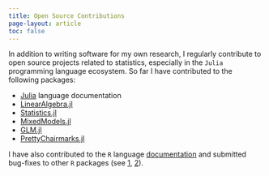 ```yaml
---
title: Open Source Contributions
page-layout: article
toc: false
---
```


In addition to writing software for my own research, I regularly contribute to open source projects related to statistics, especially in the `Julia` programming language ecosystem.
So far I have contributed to the following packages: 

- [Julia](https://github.com/JuliaLang/julia/pulls?q=is%3Apr+author%3Aajinkya-k+) language documentation
- [LinearAlgebra.jl](https://github.com/JuliaLang/LinearAlgebra.jl/pulls?q=is%3Apr+author%3Aajinkya-k+)
- [Statistics.jl](https://github.com/JuliaStats/Statistics.jl/pulls?q=is:pr+author:ajinkya-k+)
- [MixedModels.jl](https://github.com/JuliaStats/MixedModels.jl/pulls?q=is:pr+author:ajinkya-k+)
- [GLM.jl](https://github.com/JuliaStats/GLM.jl/pulls?q=is:pr+author:ajinkya-k+)
- [PrettyChairmarks.jl](https://github.com/astrozot/PrettyChairmarks.jl/pulls?q=is%3Apr+author%3Aajinkya-k+)

I have also contributed to the `R` language [documentation](https://github.com/r-devel/r-dev-day/issues/79) and submitted bug-fixes to other `R` packages (see [1](https://github.com/almost-matching-exactly/MALTS/pulls?q=is%3Apr+author%3Aajinkya-k+), [2](https://github.com/vittorioorlandi/drbart/pulls?q=is%3Apr+author%3Aajinkya-k+)).